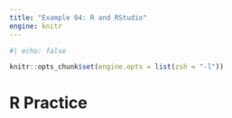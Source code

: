 ```yaml
---
title: "Example 04: R and RStudio"
engine: knitr
---
```


```r
#| echo: false

knitr::opts_chunk$set(engine.opts = list(zsh = "-l"))
```



# R Practice

